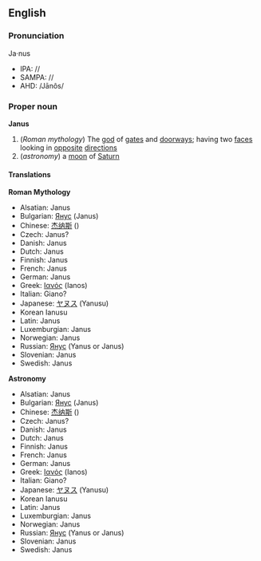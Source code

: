 ==English==
===Pronunciation===
Ja·nus
*IPA: //
*SAMPA: //
*AHD: /Jānôs/
===Proper noun===
{{wikipedia}}
'''Janus'''
#(''Roman mythology'') The [[god]] of [[gate]]s and [[doorway]]s; having two [[face]]s looking in [[opposite]] [[direction]]s
#(''astronomy'') a [[moon]] of [[Saturn]]

==== Translations ====

'''Roman Mythology'''

*Alsatian: Janus
*Bulgarian: [[Янус]] (Janus)
*Chinese: [[杰纳斯]] ()
*Czech: Janus?
*Danish: Janus
*Dutch: Janus
*Finnish: Janus
*French: Janus
*German: Janus
*Greek: [[Ιανός]] (Ianos)
*Italian: Giano?
*Japanese: [[ヤヌス]] (Yanusu)
*Korean<!--: [[]] (-->Ianusu<!--)-->
*Latin: Janus
*Luxemburgian: Janus
*Norwegian: Janus
*Russian: [[Янус]] (Yanus or Janus)
*Slovenian: Janus
*Swedish: Janus

'''Astronomy'''

*Alsatian: Janus
*Bulgarian: [[Янус]] (Janus)
*Chinese: [[杰纳斯]] ()
*Czech: Janus?
*Danish: Janus
*Dutch: Janus
*Finnish: Janus
*French: Janus
*German: Janus
*Greek: [[Ιανός]] (Ianos)
*Italian: Giano?
*Japanese: [[ヤヌス]] (Yanusu)
*Korean<!--: [[]] (-->Ianusu<!--)-->
*Latin: Janus
*Luxemburgian: Janus
*Norwegian: Janus
*Russian: [[Янус]] (Yanus or Janus)
*Slovenian: Janus
*Swedish: Janus